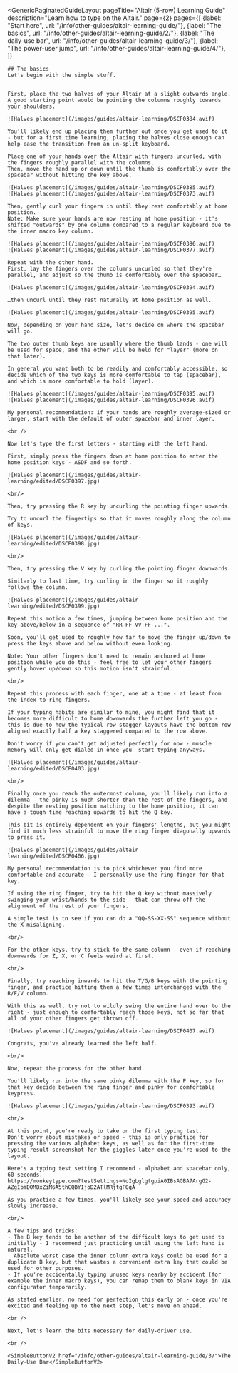 ---
---


<GenericPaginatedGuideLayout 
	pageTitle="Altair (5-row) Learning Guide"
  description="Learn how to type on the Altair."
  page={2}
  pages={[
    {label: "Start here", url: "/info/other-guides/altair-learning-guide/"},
    {label: "The basics", url: "/info/other-guides/altair-learning-guide/2/"},
    {label: "The daily-use bar", url: "/info/other-guides/altair-learning-guide/3/"},
    {label: "The power-user jump", url: "/info/other-guides/altair-learning-guide/4/"},
  ]}
>

  <AltMarkdownRenderer>

    ## The basics
    Let's begin with the simple stuff.
      
      
    First, place the two halves of your Altair at a slight outwards angle.  
    A good starting point would be pointing the columns roughly towards your shoulders.  
    
    ![Halves placement](/images/guides/altair-learning/DSCF0384.avif)

    You'll likely end up placing them further out once you get used to it - but for a first time learning, placing the halves close enough can help ease the transition from an un-split keyboard.  

    Place one of your hands over the Altair with fingers uncurled, with the fingers roughly parallel with the columns.  
    Then, move the hand up or down until the thumb is comfortably over the spacebar without hitting the key above.

    ![Halves placement](/images/guides/altair-learning/DSCF0385.avif)
    ![Halves placement](/images/guides/altair-learning/DSCF0373.avif)
    
    Then, gently curl your fingers in until they rest comfortably at home position.  
    Note: Make sure your hands are now resting at home position - it's shifted "outwards" by one column compared to a regular keyboard due to the inner macro key column.

    ![Halves placement](/images/guides/altair-learning/DSCF0386.avif)
    ![Halves placement](/images/guides/altair-learning/DSCF0377.avif)

    Repeat with the other hand.  
    First, lay the fingers over the columns uncurled so that they're parallel, and adjust so the thumb is comfortably over the spacebar…

    ![Halves placement](/images/guides/altair-learning/DSCF0394.avif)

    …then uncurl until they rest naturally at home position as well.

    ![Halves placement](/images/guides/altair-learning/DSCF0395.avif)

    Now, depending on your hand size, let's decide on where the spacebar will go.  
      
    The two outer thumb keys are usually where the thumb lands - one will be used for space, and the other will be held for "layer" (more on that later).  
      
    In general you want both to be readily and comfortably accessible, so decide which of the two keys is more comfortable to tap (spacebar), and which is more comfortable to hold (layer).  

    ![Halves placement](/images/guides/altair-learning/DSCF0395.avif)
    ![Halves placement](/images/guides/altair-learning/DSCF0396.avif)

    My personal recommendation: if your hands are roughly average-sized or larger, start with the default of outer spacebar and inner layer.  

    <br />

    Now let's type the first letters - starting with the left hand.  
      
    First, simply press the fingers down at home position to enter the home position keys - ASDF and so forth.

    ![Halves placement](/images/guides/altair-learning/edited/DSCF0397.jpg)

    <br/>
      
    Then, try pressing the R key by uncurling the pointing finger upwards.  
      
    Try to uncurl the fingertips so that it moves roughly along the column of keys.  

    ![Halves placement](/images/guides/altair-learning/edited/DSCF0398.jpg)

    <br/>

    Then, try pressing the V key by curling the pointing finger downwards.  
      
    Similarly to last time, try curling in the finger so it roughly follows the column.  

    ![Halves placement](/images/guides/altair-learning/edited/DSCF0399.jpg)

    Repeat this motion a few times, jumping between home position and the key above/below in a sequence of "RR-FF-VV-FF-...".  
      
    Soon, you'll get used to roughly how far to move the finger up/down to press the keys above and below without even looking.  
      
    Note: Your other fingers don't need to remain anchored at home position while you do this - feel free to let your other fingers gently hover up/down so this motion isn't strainful.

    <br/>

    Repeat this process with each finger, one at a time - at least from the index to ring fingers.  
      
    If your typing habits are similar to mine, you might find that it becomes more difficult to home downwards the further left you go - this is due to how the typical row-stagger layouts have the bottom row aligned exactly half a key staggered compared to the row above.  
      
    Don't worry if you can't get adjusted perfectly for now - muscle memory will only get dialed-in once you  start typing anyways.  

    ![Halves placement](/images/guides/altair-learning/edited/DSCF0403.jpg)

    <br/>

    Finally once you reach the outermost column, you'll likely run into a dilemma - the pinky is much shorter than the rest of the fingers, and despite the resting position matching to the home position, it can have a tough time reaching upwards to hit the Q key.  
      
    This bit is entirely dependent on your fingers' lengths, but you might find it much less strainful to move the ring finger diagonally upwards to press it.

    ![Halves placement](/images/guides/altair-learning/edited/DSCF0406.jpg)

    My personal recommendation is to pick whichever you find more comfortable and accurate - I personally use the ring finger for that key.  
      
    If using the ring finger, try to hit the Q key without massively swinging your wrist/hands to the side - that can throw off the alignment of the rest of your fingers.  
      
    A simple test is to see if you can do a "QQ-SS-XX-SS" sequence without the X misaligning.  

    <br/>

    For the other keys, try to stick to the same column - even if reaching downwards for Z, X, or C feels weird at first. 

    <br/>

    Finally, try reaching inwards to hit the T/G/B keys with the pointing finger, and practice hitting them a few times interchanged with the R/F/V column.  
      
    With this as well, try not to wildly swing the entire hand over to the right - just enough to comfortably reach those keys, not so far that all of your other fingers get thrown off.  

    ![Halves placement](/images/guides/altair-learning/DSCF0407.avif)

    Congrats, you've already learned the left half.

    <br/>

    Now, repeat the process for the other hand.  
      
    You'll likely run into the same pinky dilemma with the P key, so for that key decide between the ring finger and pinky for comfortable keypress. 

    ![Halves placement](/images/guides/altair-learning/DSCF0393.avif)

    <br/>

    At this point, you're ready to take on the first typing test.  
    Don't worry about mistakes or speed - this is only practice for pressing the various alphabet keys, as well as for the first-time typing result screenshot for the giggles later once you're used to the layout.  
      
    Here's a typing test setting I recommend - alphabet and spacebar only, 60 seconds.  
    https://monkeytype.com?testSettings=NoIgLglgtgpiA0IBsAGBA7ArgG2-AZgIbYDOMBxZiM6A5thCQBYIjoD2ATlMRjtgF0gA  
    
    As you practice a few times, you'll likely see your speed and accuracy slowly increase.

    <br/>

    A few tips and tricks:
    - The B key tends to be another of the difficult keys to get used to initially - I recommend just practicing until using the left hand is natural.  
      Absolute worst case the inner column extra keys could be used for a duplicate B key, but that wastes a convenient extra key that could be used for other purposes.
    - If you're accidentally typing unused keys nearby by accident (for example the inner macro keys), you can remap them to blank keys in VIA configurator temporarily.  

    As stated earlier, no need for perfection this early on - once you're excited and feeling up to the next step, let's move on ahead.

    <br />

    Next, let's learn the bits necessary for daily-driver use.  

    <br />

    <SimpleButtonV2 href="/info/other-guides/altair-learning-guide/3/">The Daily-Use Bar</SimpleButtonV2>
    
    
  </AltMarkdownRenderer>
			
</GenericPaginatedGuideLayout>


